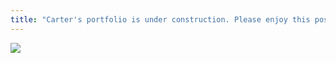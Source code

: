 ```yaml
---
title: "Carter's portfolio is under construction. Please enjoy this poster for now!"
---
```


![](images/carter_mcmahon_data_engineering_final_poster-1.png){fig-align="center"}
